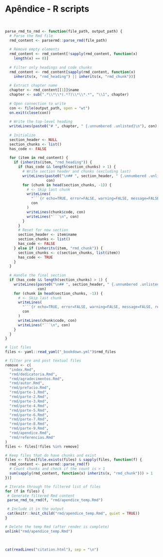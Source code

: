# **Apêndice - R scripts** {#apendice .unnumbered}

<br>

```r
parse_rmd_to_rmd <- function(file_path, output_path) {
  # Parse the Rmd file
  rmd_content <- parsermd::parse_rmd(file_path)
  
  # Remove empty elements
  rmd_content <- rmd_content[!sapply(rmd_content, function(x)
    length(x) == 0)]
  
  # Filter only headings and code chunks
  rmd_content <- rmd_content[sapply(rmd_content, function(x)
    inherits(x, "rmd_heading") || inherits(x, "rmd_chunk"))]
  
  # Extract chapter name
  chapter <- rmd_content[[1]]$name
  chapter <- sub(".*\\*\\*(.*?)\\*\\*.*", "\\1", chapter)
  
  # Open connection to write
  con <- file(output_path, open = "wt")
  on.exit(close(con))
  
  # Write the top-level heading
  writeLines(paste0("# ", chapter, " {.unnumbered .unlisted}\n"), con)
  
  # Initialize
  section_header <- NULL
  section_chunks <- list()
  has_code <- FALSE
  
  for (item in rmd_content) {
    if (inherits(item, "rmd_heading")) {
      if (has_code && length(section_chunks) > 1) {
        # Write section header and chunks (excluding last)
        writeLines(paste0("\n## ", section_header, " {.unnumbered .unlisted}\n"),
                   con)
        for (chunk in head(section_chunks, -1)) {
          # <- Skip last chunk
          writeLines(
            "```{r echo=TRUE, error=FALSE, warning=FALSE, message=FALSE, results=FALSE, eval=FALSE, tidy = 'styler', tidy.opts = list(strict=FALSE)}",
            con
          )
          writeLines(chunk$code, con)
          writeLines("```\n", con)
        }
      }
      # Reset for new section
      section_header <- item$name
      section_chunks <- list()
      has_code <- FALSE
    } else if (inherits(item, "rmd_chunk")) {
      section_chunks <- c(section_chunks, list(item))
      has_code <- TRUE
    }
  }
  
  # Handle the final section
  if (has_code && length(section_chunks) > 1) {
    writeLines(paste0("\n## ", section_header, " {.unnumbered .unlisted}\n"),
               con)
    for (chunk in head(section_chunks, -1)) {
      # <- Skip last chunk
      writeLines(
        "```{r echo=TRUE, error=FALSE, warning=FALSE, message=FALSE, results=FALSE, eval=FALSE, tidy = 'styler', tidy.opts = list(strict=FALSE)}",
        con
      )
      writeLines(chunk$code, con)
      writeLines("```\n", con)
    }
  }
}

# list files
files <- yaml::read_yaml("_bookdown.yml")$rmd_files

# filter pre and post textual files
remove <- c(
  "index.Rmd",
  "rmd/dedicatoria.Rmd",
  "rmd/agradecimentos.Rmd",
  "rmd/autor.Rmd",
  "rmd/prefacio.Rmd",
  "rmd/parte-1.Rmd",
  "rmd/parte-2.Rmd",
  "rmd/parte-3.Rmd",
  "rmd/parte-4.Rmd",
  "rmd/parte-5.Rmd",
  "rmd/parte-6.Rmd",
  "rmd/parte-7.Rmd",
  "rmd/parte-8.Rmd",
  "rmd/parte-9.Rmd",
  "rmd/apendice.Rmd",
  "rmd/referencias.Rmd"
)
files <- files[!files %in% remove]

# Keep files that do have chunks and exist
files <- files[file.exists(files) & sapply(files, function(f) {
  rmd_content <- parsermd::parse_rmd(f)
  # Count chunks and check if the count is > 1
  sum(sapply(rmd_content, function(x) inherits(x, "rmd_chunk"))) > 1
})]

# Iterate through the filtered list of files
for (f in files) {
 # Generate filtered Rmd content
 parse_rmd_to_rmd(f, "rmd/apendice_temp.Rmd")

 # Include it in the output
 cat(knitr::knit_child("rmd/apendice_temp.Rmd", quiet = TRUE))
}

# Delete the temp Rmd (after render is complete)
unlink("rmd/apendice_temp.Rmd")
```

<br>

```r
cat(readLines("citation.html"), sep = "\n")
```

<br>
